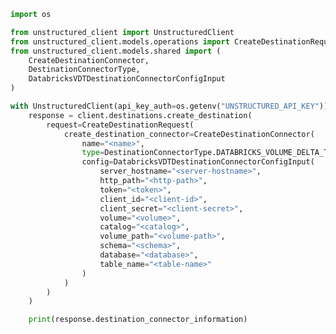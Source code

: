 ```python Python SDK
import os

from unstructured_client import UnstructuredClient
from unstructured_client.models.operations import CreateDestinationRequest
from unstructured_client.models.shared import (
    CreateDestinationConnector,
    DestinationConnectorType,
    DatabricksVDTDestinationConnectorConfigInput
)

with UnstructuredClient(api_key_auth=os.getenv("UNSTRUCTURED_API_KEY")) as client:
    response = client.destinations.create_destination(
        request=CreateDestinationRequest(
            create_destination_connector=CreateDestinationConnector(
                name="<name>",
                type=DestinationConnectorType.DATABRICKS_VOLUME_DELTA_TABLES,
                config=DatabricksVDTDestinationConnectorConfigInput(
                    server_hostname="<server-hostname>",
                    http_path="<http-path>",
                    token="<token>",
                    client_id="<client-id>",
                    client_secret="<client-secret>",
                    volume="<volume>",
                    catalog="<catalog>",
                    volume_path="<volume-path>",
                    schema="<schema>",
                    database="<database>",
                    table_name="<table-name>"
                )
            )
        )
    )

    print(response.destination_connector_information)
```